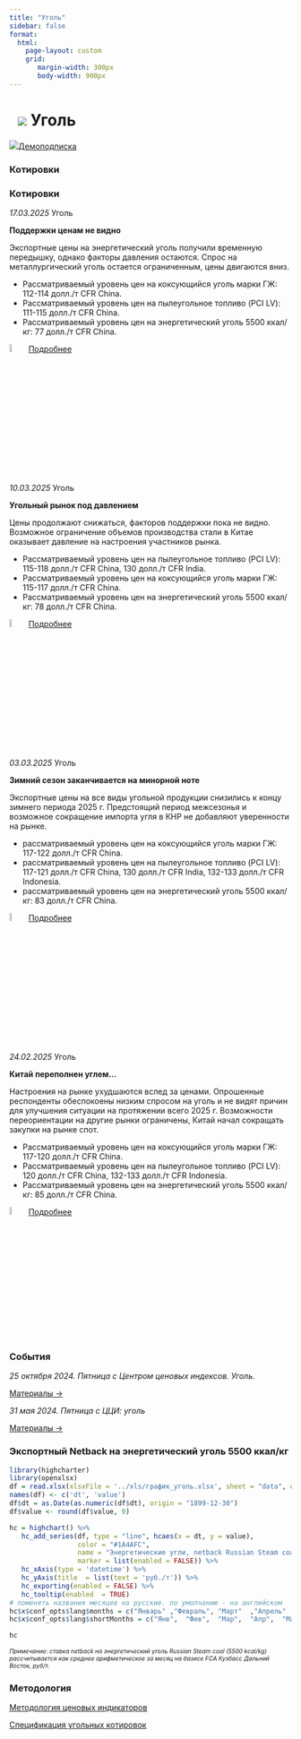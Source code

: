 ```yaml
---
title: "Уголь"
sidebar: false
format: 
  html:
    page-layout: custom
    grid:
       margin-width: 300px
       body-width: 900px
---
```


# ![](../images/icon-coal.svg) Уголь {.my-custom-class style="margin-left:3%;"}

![](../images/icon-subscription.svg)[Демоподписка](../demo-subscription.qmd)

:::::: {.grid style="margin-left:0%"}
::: {.g-col-12 .g-col-sm-12 .g-col-xs-12 .g-col-xl-6 .g-col-md-6 .g-col-lg-6}
### Котировки

### Котировки

*17.03.2025* Уголь

**Поддержки ценам не видно**

Экспортные цены на энергетический уголь получили временную передышку, однако факторы давления остаются. Спрос на металлургический уголь остается ограниченным, цены двигаются вниз.   

- Рассматриваемый уровень цен на коксующийся уголь марки ГЖ: 112-114 долл./т CFR China.
- Рассматриваемый уровень цен на пылеугольное топливо (PCI LV): 111-115 долл./т CFR China.
- Рассматриваемый уровень цен на энергетический уголь 5500 ккал/кг: 77 долл./т CFR China.

![](../images/icon-locker.svg){width="6%"}
[Подробнее](../demo-subscription.qmd)


*10.03.2025* Уголь

**Угольный рынок под давлением**

Цены продолжают снижаться, факторов поддержки пока не видно. Возможное ограничение объемов производства стали в Китае оказывает давление на настроения участников рынка.

- Рассматриваемый уровень цен на пылеугольное топливо (PCI LV): 115-118 долл./т CFR China, 130 долл./т CFR India.
- Рассматриваемый уровень цен на коксующийся уголь марки ГЖ: 115-117 долл./т CFR China.
- Рассматриваемый уровень цен на энергетический уголь 5500 ккал/кг: 78 долл./т CFR China.

![](../images/icon-locker.svg){width="6%"}
[Подробнее](../demo-subscription.qmd)


*03.03.2025* Уголь

**Зимний сезон заканчивается на минорной ноте**

Экспортные цены на все виды угольной продукции снизились к концу зимнего периода 2025 г. Предстоящий период межсезонья и возможное сокращение импорта угля в КНР не добавляют уверенности на рынке.

- рассматриваемый уровень цен на коксующийся уголь марки ГЖ: 117-122 долл./т CFR China.
- рассматриваемый уровень цен на пылеугольное топливо (PCI LV): 117-121 долл./т CFR China, 130 долл./т CFR India, 132-133 долл./т CFR Indonesia.
- рассматриваемый уровень цен на энергетический уголь 5500 ккал/кг: 83 долл./т CFR China.

![](../images/icon-locker.svg){width="6%"}
[Подробнее](../demo-subscription.qmd)

*24.02.2025* Уголь

**Китай переполнен углем…**

Настроения на рынке ухудшаются вслед за ценами. Опрошенные респонденты обеспокоены низким спросом на уголь и не видят причин для улучшения ситуации на протяжении всего 2025 г. Возможности переориентации на другие рынки ограничены, Китай начал сокращать закупки на рынке спот.

-   Рассматриваемый уровень цен на коксующийся уголь марки ГЖ: 117-120 долл./т CFR China.
-   Рассматриваемый уровень цен на пылеугольное топливо (PCI LV): 120 долл./т CFR China, 132-133 долл./т CFR Indonesia.
-   Рассматриваемый уровень цен на энергетический уголь 5500 ккал/кг: 85 долл./т CFR China.

![](../images/icon-locker.svg){width="6%"} [Подробнее](../demo-subscription.qmd)

### События

*25 октября 2024. Пятница с Центром ценовых индексов. Уголь.*

[Материалы →](../events/2024-10-25-coal.qmd)

*31 мая 2024. Пятница с ЦЦИ: уголь*

[Материалы →](../events/2024-05-31-coal.qmd)
:::

::: {.g-col-12 .g-col-sm-12 .g-col-xs-12 .g-col-xl-6 .g-col-md-6 .g-col-lg-6}
### Экспортный Netback на энергетический уголь 5500 ккал/кг

```r

library(highcharter)
library(openxlsx)
df = read.xlsx(xlsxFile = '../xls/график_уголь.xlsx', sheet = "data", detectDates = TRUE)
names(df) <- c('dt', 'value')
df$dt = as.Date(as.numeric(df$dt), origin = "1899-12-30")
df$value <- round(df$value, 0)

hc = highchart() %>% 
   hc_add_series(df, type = "line", hcaes(x = dt, y = value), 
                 color = "#1A4AFC", 
                 name = "Энергетические угли, netback Russian Steam coal (5500 kcal/kg), FCA Кузбасс из Дальнего Востока",
                 marker = list(enabled = FALSE)) %>% 
   hc_xAxis(type = 'datetime') %>% 
   hc_yAxis(title  = list(text = 'руб./т')) %>% 
   hc_exporting(enabled = FALSE) %>% 
   hc_tooltip(enabled  = TRUE)
# поменять названия месяцев на русские. по умолчанию - на английском
hc$x$conf_opts$lang$months = c("Январь"	,"Февраль",	"Март"	,"Апрель"	,"Май",	"Июнь", "Июль",	"Август",	"Сентябрь",	"Октябрь",	"Ноябрь",	"Декабрь")
hc$x$conf_opts$lang$shortMonths = c("Янв", 	"Фев",	"Мар",	"Апр",	"Май",	"Июн",	"Июл",	"Авг",	"Сен",	"Окт",	"Ноя",	"Дек")

hc


```

[*Примечание: ставка netback на энергетический уголь Russian Steam coal (5500 kcal/kg) рассчитывается как среднее арифметическое за месяц на базисе FCA Кузбасс Дальний Восток, руб/т.*]{style="font-size:0.75em"}
:::

::: {.g-col-12 .g-col-sm-12 .g-col-xs-12 .g-col-xl-6 .g-col-md-6 .g-col-lg-6}
### Методология

[Методология ценовых индикаторов](../methodology/methodology-benchmark-pbc.qmd)

[Спецификация угольных котировок](../methodology/specs-coal.qmd)
:::
::::::
